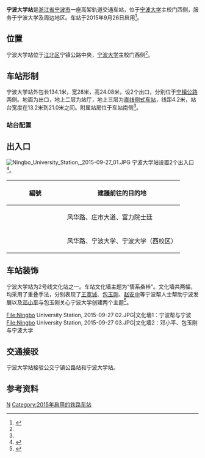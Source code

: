 {{Infobox station
| name = 宁波大学站
| eng_name = Ningbo University Station
| linecolour = {{NingboRT color|2|s}}
| type = [[地铁站|地铁站]]
| image = Ningbo Univ Station (inside).jpg
| caption = 宁波大学站往栎社国际机场方向站台
| address = [[宁波大学|宁波大学]]主校门西侧
| borough = [[浙江省|浙江省]][[宁波市|宁波市]][[江北区_(宁波市)|江北区]]
| country = {{CHN}}
| coordinates = {{coord|format=dms|display=inline,title|Region:CN_Railway_Station}}
| owned = [[宁波市轨道交通集团有限公司|宁波市轨道交通集团]]
| operator = 宁波市轨道交通集团运营分公司
| line = {{NingboRT Sign|2|full}}
| distance = 
| platform = 2个[[侧式站台|侧式站台]]
| tracks = 2条
| bus_routes = <!--公交线路-->
| bus_stands = <!--公交站数量-->
| connections = <!--换乘交通-->
| structure = 高架车站
| hall = 高架站厅
| Interchange = 
| elevator = 2部
| exits = 2个
| disabled = <!--无障碍设施-->
| depth = <!--车站埋深-->
| levels = 3层
| architect = 
| architectural_style = 
| colour = {{colorbox|#FF8000|border=black}} 橙色
| status = 在用
| built = {{Start date|2012|10|df=y}}
| opened = {{NingboRT Dater|year|month|day|line=2}}
| closed = 
| former = 
| passengers = 
| pass_year = 
| pass_rank = 
| station_hours =
| hours = {{NingboRT Station Time|2|清栎|0:3|栎清|0:46}}
| first = {{NingboRT Time|2红栎F|0:11}}<br />{{NingboRT Time|2栎红F|0:48}}
| last = {{NingboRT Time|2红栎L|0:11}}<br />{{NingboRT Time|2栎红L|0:48}}
| adjacent = {{s-rail-start}}
{{s-rail|title=NingboRT}}
{{s-line new|system=NingboRT|line=2|previous=三官堂|next=清水浦}}
{{s-end}}
| route_map =
}}
'''宁波大学站'''是[[浙江省|浙江省]][[宁波市|宁波市]]一座高架轨道交通车站，位于[[宁波大学|宁波大学]]主校门西侧，服务于宁波大学及周边地区。车站于2015年9月26日启用<ref name="main">{{cite web|url=http://news.cnnb.com.cn/system/2010/12/23/006790463.shtml|title=2号线车站设计人性化而有宁波味 效果图抢先看|author=陈锦源|publisher=中国宁波网|date=2010-12-23|accessdate=2011-01-21|archive-date=2010-12-31|archive-url=https://web.archive.org/web/20101231035729/http://news.cnnb.com.cn/system/2010/12/23/006790463.shtml|dead-url=no}}</ref>。

== 位置 ==
宁波大学站位于[[江北区_(宁波市)|江北区]]宁镇公路中央，[[宁波大学|宁波大学]]主校门西侧<ref name="main" />。

== 车站形制 ==
宁波大学站外包长134.1米，宽28米，高24.08米，设2个出口，分别位于[[宁镇公路_(浙江)|宁镇公路]]两侧。地面为出口，地上二层为站厅，地上三层为[[侧式车站|直线侧式车站]]，线距4.2米，站台宽度在13.2米到21.0米之间。附属站房位于车站南侧<ref name="main" />。

=== 站台配置 ===
{{RenderStations|system=NingboRT|
{{RailStStart|北}}
{{RailStPlatform|侧d}}
{{RailStLine|1|1|dir=l|{{NingboRT Sign|2}} $$三官堂$$・{{NingboRT Terminus|2|left}}方向}}
{{RailStLine|2|2|dir=r|{{NingboRT Sign|2}} $$清水浦$$・{{NingboRT Terminus|2|right}}方向}}
{{RailStPlatform|侧u}}
{{RailStEnd|南}}
}}

== 出入口 ==
[[File:Ningbo_University_Station,_2015-09-27_01.JPG|thumb]]
宁波大学站设置2个出入口<ref name="query">{{cite web |url=http://www.nbmetro.com/line_info.php |title=宁波轨道交通 > 乘客服务 > 综合查询 |publisher=宁波市轨道交通集团有限公司 |accessdate=2015-09-27 |deadurl=yes |archiveurl=https://web.archive.org/web/20150922060232/http://www.nbmetro.com/line_info.php |archivedate=2015-09-22 }}</ref>。
{| class="wikitable"
! width=135px | 編號 !! 建議前往的目的地
|-
| {{NingboRT Exit|A}}
| 风华路、庄市大道、富力院士廷
|-
| {{NingboRT Exit|B|comment=E}}
| 风华路、宁波大学、宁波大学（西校区）
|}

== 车站装饰 ==
宁波大学站为2号线文化站之一。车站文化墙主题为“情系桑梓”。文化墙共两幅，均采用了重叠手法，分别表现了[[王宽诚|王宽诚]]、[[包玉刚|包玉刚]]、[[赵安中|赵安中]]等宁波帮人士帮助宁波发展以及[[邓小平|邓小平]]与包玉刚关心宁波大学创建两个主题<ref>{{cite web|url=http://www.nbmetro.com/news_dt.php?info/961|title=2号线一期6大车站文化墙亮相|publisher=宁波轨道交通集团|date=2015-09-23|accessdate=2015-09-27|archive-date=2016-03-04|archive-url=https://web.archive.org/web/20160304191940/http://www.nbmetro.com/news_dt.php?info%2F961|dead-url=no}}</ref>。

<gallery>
File:Ningbo University Station, 2015-09-27 02.JPG|文化墙1：宁波帮与宁波
File:Ningbo University Station, 2015-09-27 03.JPG|文化墙2：邓小平、包玉刚与宁波大学
</gallery>

== 交通接驳 ==
宁波大学站接驳公交宁镇公路站和宁波大学站。

== 参考资料 ==
{{commonscat|Ningbo University Station}}
{{reflist}}

{{宁波轨道交通2号线|N}}

[[Category:宁波市江北区轨道交通车站|N]]
[[Category:2015年启用的铁路车站|Category:2015年启用的铁路车站]]